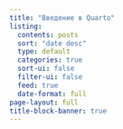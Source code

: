 ```yaml
---
title: "Введение в Quarto"
listing:
  contents: posts
  sort: "date desc"
  type: default
  categories: true
  sort-ui: false
  filter-ui: false
  feed: true
  date-format: full
page-layout: full
title-block-banner: true
---
```




